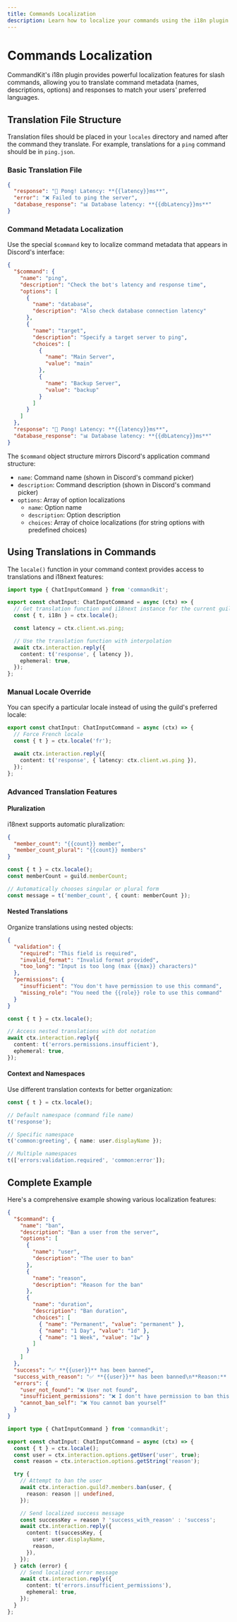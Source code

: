 ```yaml
---
title: Commands Localization
description: Learn how to localize your commands using the i18n plugin in CommandKit.
---
```


# Commands Localization

CommandKit's i18n plugin provides powerful localization features for slash commands, allowing you to translate command metadata (names, descriptions, options) and responses to match your users' preferred languages.

## Translation File Structure

Translation files should be placed in your `locales` directory and named after the command they translate. For example, translations for a `ping` command should be in `ping.json`.

### Basic Translation File

```json title="src/app/locales/en-US/ping.json"
{
  "response": "🏓 Pong! Latency: **{{latency}}ms**",
  "error": "❌ Failed to ping the server",
  "database_response": "📊 Database latency: **{{dbLatency}}ms**"
}
```

### Command Metadata Localization

Use the special `$command` key to localize command metadata that appears in Discord's interface:

```json title="src/app/locales/en-US/ping.json"
{
  "$command": {
    "name": "ping",
    "description": "Check the bot's latency and response time",
    "options": [
      {
        "name": "database",
        "description": "Also check database connection latency"
      },
      {
        "name": "target",
        "description": "Specify a target server to ping",
        "choices": [
          {
            "name": "Main Server",
            "value": "main"
          },
          {
            "name": "Backup Server",
            "value": "backup"
          }
        ]
      }
    ]
  },
  "response": "🏓 Pong! Latency: **{{latency}}ms**",
  "database_response": "📊 Database latency: **{{dbLatency}}ms**"
}
```

The `$command` object structure mirrors Discord's application command structure:

- `name`: Command name (shown in Discord's command picker)
- `description`: Command description (shown in Discord's command picker)
- `options`: Array of option localizations
  - `name`: Option name
  - `description`: Option description
  - `choices`: Array of choice localizations (for string options with predefined choices)

## Using Translations in Commands

The `locale()` function in your command context provides access to translations and i18next features:

```ts title="src/app/commands/ping.ts"
import type { ChatInputCommand } from 'commandkit';

export const chatInput: ChatInputCommand = async (ctx) => {
  // Get translation function and i18next instance for the current guild's locale
  const { t, i18n } = ctx.locale();

  const latency = ctx.client.ws.ping;

  // Use the translation function with interpolation
  await ctx.interaction.reply({
    content: t('response', { latency }),
    ephemeral: true,
  });
};
```

### Manual Locale Override

You can specify a particular locale instead of using the guild's preferred locale:

```ts
export const chatInput: ChatInputCommand = async (ctx) => {
  // Force French locale
  const { t } = ctx.locale('fr');

  await ctx.interaction.reply({
    content: t('response', { latency: ctx.client.ws.ping }),
  });
};
```

### Advanced Translation Features

#### Pluralization

i18next supports automatic pluralization:

```json title="locales/en-US/user.json"
{
  "member_count": "{{count}} member",
  "member_count_plural": "{{count}} members"
}
```

```ts
const { t } = ctx.locale();
const memberCount = guild.memberCount;

// Automatically chooses singular or plural form
const message = t('member_count', { count: memberCount });
```

#### Nested Translations

Organize translations using nested objects:

```json title="locales/en-US/errors.json"
{
  "validation": {
    "required": "This field is required",
    "invalid_format": "Invalid format provided",
    "too_long": "Input is too long (max {{max}} characters)"
  },
  "permissions": {
    "insufficient": "You don't have permission to use this command",
    "missing_role": "You need the {{role}} role to use this command"
  }
}
```

```ts
const { t } = ctx.locale();

// Access nested translations with dot notation
await ctx.interaction.reply({
  content: t('errors.permissions.insufficient'),
  ephemeral: true,
});
```

#### Context and Namespaces

Use different translation contexts for better organization:

```ts
const { t } = ctx.locale();

// Default namespace (command file name)
t('response');

// Specific namespace
t('common:greeting', { name: user.displayName });

// Multiple namespaces
t(['errors:validation.required', 'common:error']);
```

## Complete Example

Here's a comprehensive example showing various localization features:

```json title="src/app/locales/en-US/moderation.json"
{
  "$command": {
    "name": "ban",
    "description": "Ban a user from the server",
    "options": [
      {
        "name": "user",
        "description": "The user to ban"
      },
      {
        "name": "reason",
        "description": "Reason for the ban"
      },
      {
        "name": "duration",
        "description": "Ban duration",
        "choices": [
          { "name": "Permanent", "value": "permanent" },
          { "name": "1 Day", "value": "1d" },
          { "name": "1 Week", "value": "1w" }
        ]
      }
    ]
  },
  "success": "✅ **{{user}}** has been banned",
  "success_with_reason": "✅ **{{user}}** has been banned\n**Reason:** {{reason}}",
  "errors": {
    "user_not_found": "❌ User not found",
    "insufficient_permissions": "❌ I don't have permission to ban this user",
    "cannot_ban_self": "❌ You cannot ban yourself"
  }
}
```

```ts title="src/app/commands/moderation.ts"
import type { ChatInputCommand } from 'commandkit';

export const chatInput: ChatInputCommand = async (ctx) => {
  const { t } = ctx.locale();
  const user = ctx.interaction.options.getUser('user', true);
  const reason = ctx.interaction.options.getString('reason');

  try {
    // Attempt to ban the user
    await ctx.interaction.guild?.members.ban(user, {
      reason: reason || undefined,
    });

    // Send localized success message
    const successKey = reason ? 'success_with_reason' : 'success';
    await ctx.interaction.reply({
      content: t(successKey, {
        user: user.displayName,
        reason,
      }),
    });
  } catch (error) {
    // Send localized error message
    await ctx.interaction.reply({
      content: t('errors.insufficient_permissions'),
      ephemeral: true,
    });
  }
};
```
